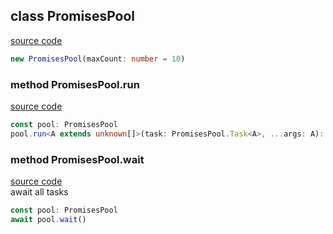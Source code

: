 ## class PromisesPool
[source code](_PromisesPool.ts)
```ts
new PromisesPool(maxCount: number = 10)
```

### method PromisesPool.run
[source code](_PromisesPool+run.ts)
```ts
const pool: PromisesPool
pool.run<A extends unknown[]>(task: PromisesPool.Task<A>, ...args: A): Promise<void>
```

### method PromisesPool.wait
[source code](_PromisesPool+wait.ts)<br/>
await all tasks
```ts
const pool: PromisesPool
await pool.wait()
```